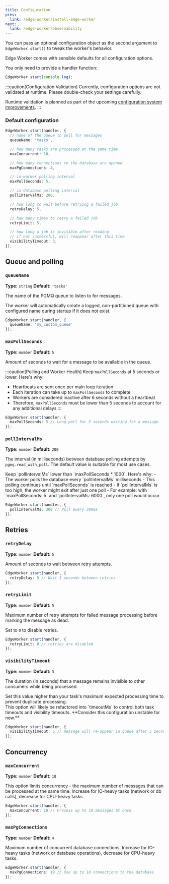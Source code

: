```yaml
---
title: Configuration
prev:
  link: /edge-worker/install-edge-worker
next:
  link: /edge-worker/observability
---
```



You can pass an optional configuration object as the second argument to `EdgeWorker.start()`
to tweak the worker's behavior.

<Aside title="Zero Configuration" type="tip">
Edge Worker comes with sensible defaults for all configuration options.

You only need to provide a handler function:

```ts
EdgeWorker.start(console.log);
```
</Aside>

:::caution[Configuration Validation]
Currently, configuration options are not validated at runtime. Please double-check your settings carefully.

Runtime validation is planned as part of the upcoming [configuration system improvements](/edge-worker/project-status#planned-architecture-improvements).
:::


### Default configuration

```typescript
EdgeWorker.start(handler, {
  // name of the queue to poll for messages
  queueName: 'tasks',

  // how many tasks are processed at the same time
  maxConcurrent: 10,

  // how many connections to the database are opened
  maxPgConnections: 4,

  // in-worker polling interval
  maxPollSeconds: 5,

  // in-database polling interval
  pollIntervalMs: 200,

  // how long to wait before retrying a failed job
  retryDelay: 5,

  // how many times to retry a failed job
  retryLimit: 5,

  // how long a job is invisible after reading
  // if not successful, will reappear after this time
  visibilityTimeout: 3,
});
```

## Queue and polling

### `queueName`
**Type:** `string`
**Default:** `'tasks'`

The name of the PGMQ queue to listen to for messages.

<Aside title="You don't need to create queues manually" type="tip">
The worker will automatically create a logged, non-partitioned queue
with configured name during startup if it does not exist.
</Aside>

```ts
EdgeWorker.start(handler, {
  queueName: 'my_custom_queue'
});
```

### `maxPollSeconds`
**Type:** `number`
**Default:** `5`

Amount of seconds to wait for a message to be available in the queue.

:::caution[Polling and Worker Health]
Keep `maxPollSeconds` at 5 seconds or lower. Here's why:
- Heartbeats are sent once per main loop iteration
- Each iteration can take up to `maxPollSeconds` to complete
- Workers are considered inactive after 6 seconds without a heartbeat
- Therefore, `maxPollSeconds` must be lower than 5 seconds to account for any additional delays
:::

```ts
EdgeWorker.start(handler, {
  maxPollSeconds: 5 // Long-poll for 5 seconds waiting for a message
});
```

### `pollIntervalMs`
**Type:** `number`
**Default:** `200`

The interval (in milliseconds) between database polling attempts by `pgmq.read_with_poll`.
The default value is suitable for most use cases.

<Aside type="caution" title="Polling Intervals">
Keep `pollIntervalMs` lower than `maxPollSeconds * 1000`. Here's why:
- The worker polls the database every `pollIntervalMs` milliseconds
- This polling continues until `maxPollSeconds` is reached
- If `pollIntervalMs` is too high, the worker might exit after just one poll
- For example: with `maxPollSeconds: 5` and `pollIntervalMs: 6000`, only one poll would occur
</Aside>


```ts
EdgeWorker.start(handler, {
  pollIntervalMs: 300 // Poll every 300ms
});
```

## Retries

### `retryDelay`
**Type:** `number`
**Default:** `5`

Amount of seconds to wait between retry attempts.

```ts
EdgeWorker.start(handler, {
  retryDelay: 5 // Wait 5 seconds between retries
});
```


### `retryLimit`
**Type:** `number`
**Default:** `5`

Maximum number of retry attempts for failed message processing before marking the message as dead.

Set to `0` to disable retries.

```ts
EdgeWorker.start(handler, {
  retryLimit: 0 // retries are disabled
});
```

### `visibilityTimeout`
**Type:** `number`
**Default:** `3`

The duration (in seconds) that a message remains invisible to other consumers while being processed.

<Aside title="Timeouts" type="caution">
Set this value higher than your task's maximum expected processing time to prevent duplicate processing.
</Aside>

<Aside title="Work-in-Progress" type="danger">
This option will likely be refactored into `timeoutMs` to control both task timeouts and visibility timeouts.
**Consider this configuration unstable for now.**
</Aside>

```ts
EdgeWorker.start(handler, {
  visibilityTimeout: 5 // message will re-appear in queue after 5 seconds if not processed
});
```

## Concurrency

### `maxConcurrent`
**Type:** `number`
**Default:** `10`

This option limits concurrency - the maximum number of messages that can be processed at the same time.
Increase for IO-heavy tasks (network or db calls), decrease for CPU-heavy tasks.

```ts
EdgeWorker.start(handler, {
  maxConcurrent: 10 // Process up to 10 messages at once
});
```

### `maxPgConnections`
**Type:** `number`
**Default:** `4`

Maximum number of concurrent database connections.
Increase for IO-heavy tasks (network or database operations), decrease for CPU-heavy tasks.

```ts
EdgeWorker.start(handler, {
  maxPgConnections: 10 // Use up to 10 connections to the database
});
